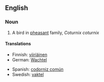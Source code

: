 ==English==
{{wikipedia}}

===Noun===
{{en-noun|sg=[[common]] [[quail]]}}

# A bird in [[pheasant]] family, ''Coturnix coturnix''

====Translations====
{{top}}
*Finnish: [[viiriäinen]]
*German: [[Wachtel]] {{f}}
{{mid}}
*Spanish: [[codorniz común]] {{f}}
*Swedish: [[vaktel]] {{c}}
{{bottom}}